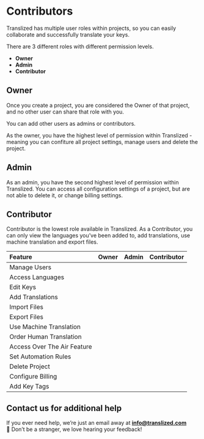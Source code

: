
# Contributors

Translized has multiple user roles within projects, so you can easily collaborate and successfully translate your keys.

There are 3 different roles with different permission levels.

- **Owner**
- **Admin**
- **Contributor**

## Owner

Once you create a project, you are considered the Owner of that project, and no other user can share that role with you.

You can add other users as admins or contributors.

As the owner, you have the highest level of permission within Translized - meaning you can confiture all project settings, manage users and delete the project.

## Admin

As an admin, you have the second highest level of permission within Translized. You can access all configuration settings of a project, but are not able to delete it, or change billing settings.

## Contributor

Contributor is the lowest role available in Translized. As a Contributor, you can only view the languages you’ve been added to, add translations, use machine translation and export files.

| Feature                     |               Owner               |               Admin               |                 Contributor                  |
| :-------------------------- | :-------------------------------: | :-------------------------------: | :------------------------------------------: |
| Manage Users                | <Chip color="blue" title="Yes" /> | <Chip color="blue" title="Yes" /> |       <Chip color="red" title="No" />        |
| Access Languages            | <Chip color="blue" title="Yes" /> | <Chip color="blue" title="Yes" /> | <Chip color="blue" title="Yes (Selected)" /> |
| Edit Keys                   | <Chip color="blue" title="Yes" /> | <Chip color="blue" title="Yes" /> |       <Chip color="red" title="No" />        |
| Add Translations            | <Chip color="blue" title="Yes" /> | <Chip color="blue" title="Yes" /> |      <Chip color="blue" title="Yes" />       |
| Import Files                | <Chip color="blue" title="Yes" /> | <Chip color="blue" title="Yes" /> |       <Chip color="red" title="No" />        |
| Export Files                | <Chip color="blue" title="Yes" /> | <Chip color="blue" title="Yes" /> |      <Chip color="blue" title="Yes" />       |
| Use Machine Translation     | <Chip color="blue" title="Yes" /> | <Chip color="blue" title="Yes" /> |      <Chip color="blue" title="Yes" />       |
| Order Human Translation     | <Chip color="blue" title="Yes" /> | <Chip color="blue" title="Yes" /> |       <Chip color="red" title="No" />        |
| Access Over The Air Feature | <Chip color="blue" title="Yes" /> | <Chip color="blue" title="Yes" /> |       <Chip color="red" title="No" />        |
| Set Automation Rules        | <Chip color="blue" title="Yes" /> | <Chip color="blue" title="Yes" /> |       <Chip color="red" title="No" />        |
| Delete Project              | <Chip color="blue" title="Yes" /> |  <Chip color="red" title="No" />  |       <Chip color="red" title="No" />        |
| Configure Billing           | <Chip color="blue" title="Yes" /> |  <Chip color="red" title="No" />  |       <Chip color="red" title="No" />        |
| Add Key Tags                | <Chip color="blue" title="Yes" /> | <Chip color="blue" title="Yes" /> |       <Chip color="red" title="No" />        |

## Contact us for additional help

If you ever need help, we’re just an email away at **info@translized.com** 👋 Don’t be a stranger, we love hearing your feedback!
